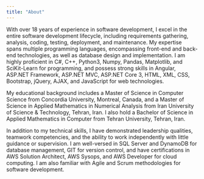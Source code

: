 ```yaml
---
title: "About"
---
```


With over 18 years of experience in software development, I excel in the entire software development lifecycle, including requirements gathering, analysis, coding, testing, deployment, and maintenance. My expertise spans multiple programming languages, encompassing front-end and back-end technologies, as well as database design and implementation. I am highly proficient in C#, C++, Python3, Numpy, Pandas, Matplotlib, and SciKit-Learn for programming, and possess strong skills in Angular, ASP.NET Framework, ASP.NET MVC, ASP.NET Core 3, HTML, XML, CSS, Bootstrap, jQuery, AJAX, and JavaScript for web technologies.

My educational background includes a Master of Science in Computer Science from Concordia University, Montreal, Canada, and a Master of Science in Applied Mathematics in Numerical Analysis from Iran University of Science & Technology, Tehran, Iran. I also hold a Bachelor of Science in Applied Mathematics in Computer from Tehran University, Tehran, Iran.

In addition to my technical skills, I have demonstrated leadership qualities, teamwork competencies, and the ability to work independently with little guidance or supervision. I am well-versed in SQL Server and DynamoDB for database management, GIT for version control, and have certifications in AWS Solution Architect, AWS Sysops, and AWS Developer for cloud computing. I am also familiar with Agile and Scrum methodologies for software development.
